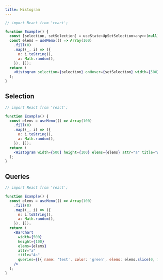 ```yaml
---
title: Histogram
---
```


```jsx live
// import React from 'react';

function Example() {
  const [selection, setSelection] = useState<UpSetSelection<any>>(null);
  const elems = useMemo(() => Array(100)
    .fill(0)
    .map((_, i) => ({
      n: i.toString(),
      a: Math.random(),
    }), []);
  return (
    <Histogram selection={selection} onHover={setSelection} width={500} height={100} elems={elems} attr="a" title="As" />
  );
}
```

## Selection

```jsx live
// import React from 'react';

function Example() {
  const elems = useMemo(() => Array(100)
    .fill(0)
    .map((_, i) => ({
      n: i.toString(),
      a: Math.random(),
    }), []);
  return (
    <Histogram width={500} height={100} elems={elems} attr="a" title="As" selection={elems.slice(0, 7)} />
  );
}
```

## Queries

```jsx live
// import React from 'react';

function Example() {
  const elems = useMemo(() => Array(100)
    .fill(0)
    .map((_, i) => ({
      n: i.toString(),
      a: Math.random(),
    }), []);
  return (
    <BarChart
      width={500}
      height={100}
      elems={elems}
      attr="a"
      title="As"
      queries={[{ name: 'test', color: 'green', elems: elems.slice(0, 10) }]}
    />
  );
}
```
